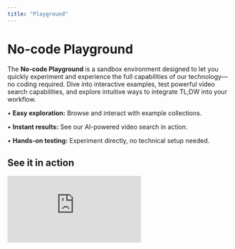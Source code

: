```yaml
---
title: "Playground"
---
```


# No-code Playground

The **No-code Playground** is a sandbox environment designed to let you quickly experiment and experience the full capabilities of our technology—no coding required. Dive into interactive examples, test powerful video search capabilities, and explore intuitive ways to integrate TL;DW into your workflow.

• **Easy exploration:** Browse and interact with example collections.

• **Instant results:** See our AI-powered video search in action.

• **Hands-on testing:** Experiment directly, no technical setup needed.

## See it in action

<div style={{ position: 'relative', paddingBottom: 'calc(69.74431818181817% + 41px)', height: 0, width: '100%' }}>
  <iframe src="https://demo.arcade.software/sN3jMT41bphLkSWWuhA0?embed&embed_mobile=tab&embed_desktop=inline&show_copy_link=true" title="TL;DW AI Search Demo" frameBorder="0" loading="lazy" webkitallowfullscreen="true" mozallowfullscreen="true" allowFullScreen allow="clipboard-write" style={{ position: 'absolute', top: 0, left: 0, width: '100%', height: '100%', colorScheme: 'light' }} />
</div>

# Get started with playground&#x20;

1. [Sign up](https://app.trytldw.ai/auth/signin) for our playground to get started.

2. **Navigate to the** [**Examples**](https://app.trytldw.ai/examples) **page**, and select an example collection.

3. **Enter your search query** into the search bar to quickly find exact moments within the video.

4. **Review results on the video timeline**: segments matching your query are highlighted—the darker the color, the better the match.

5. **Click the video title** to open the detailed view, where you can explore enriched metadata: short descriptions summarizing matched events and tags sorted by frequency and relevance.

Need inspiration? Check out these example search queries to help you get started.

* Security Camera Footage

  * *"Packages were delivered to the doorstep"*

  * *"Two police cars parked side by side"*

  * *"red truck slipped away"*

* Product & Ads

  * *"comparing two different tumblers side by side"*

  * *"a smartwatch displaying a squat motion"*

  * *"how to connect the wires for my doorbell camera"*

* Iconic Moments

  * *"dancing against a yellow background"*

  * *"guy in suit dodging bullets"*

  * *"styling a student's hair while saving him from explosion"*